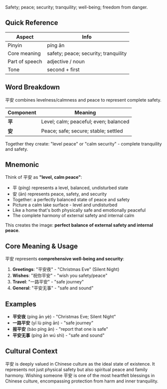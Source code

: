 Safety; peace; security; tranquility; well-being; freedom from danger.

## Quick Reference

| Aspect         | Info                                  |
| -------------- | ------------------------------------- |
| Pinyin         | píng ān                               |
| Core meaning   | safety; peace; security; tranquility  |
| Part of speech | adjective / noun                      |
| Tone           | second + first                        |

## Word Breakdown

平安 combines levelness/calmness and peace to represent complete safety.

| Component | Meaning                              |
| --------- | ------------------------------------ |
| **平**    | Level; calm; peaceful; even; balanced |
| **安**    | Peace; safe; secure; stable; settled  |

Together they create: "level peace" or "calm security" - complete tranquility and safety.

## Mnemonic

Think of 平安 as **"level, calm peace"**:

- 平 (píng) represents a level, balanced, undisturbed state
- 安 (ān) represents peace, safety, and security
- Together: a perfectly balanced state of peace and safety
- Picture a calm lake surface - level and undisturbed
- Like a home that's both physically safe and emotionally peaceful
- The complete harmony of external safety and internal calm

This creates the image: **perfect balance of external safety and internal peace**.

## Core Meaning & Usage

平安 represents **comprehensive well-being and security**:

1. **Greetings**: "平安夜" - "Christmas Eve" (Silent Night)
2. **Wishes**: "祝你平安" - "wish you safety/peace"
3. **Travel**: "一路平安" - "safe journey"
4. **General**: "平安无事" - "safe and sound"

## Examples

- **平安夜** (píng ān yè) - "Christmas Eve; Silent Night"
- **一路平安** (yī lù píng ān) - "safe journey"
- **报平安** (bào píng ān) - "report that one is safe"
- **平安无事** (píng ān wú shì) - "safe and sound"

## Cultural Context

平安 is deeply valued in Chinese culture as the ideal state of existence. It represents not just physical safety but also spiritual peace and family harmony. Wishing someone 平安 is one of the most heartfelt blessings in Chinese culture, encompassing protection from harm and inner tranquility.
